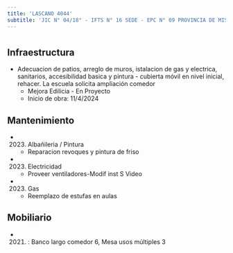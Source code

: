 ```yaml
---
title: 'LASCANO 4044'
subtitle: 'JIC N° 04/18° - IFTS N° 16 SEDE - EPC N° 09 PROVINCIA DE MISIONES'
---
```


#
## Infraestructura

* Adecuacion de patios, arreglo de muros, istalacion de gas y electrica, sanitarios, accesibilidad basica y pintura - cubierta móvil en nivel inicial, rehacer. La escuela solicita ampliación comedor 
    + Mejora Edilicia - En Proyecto 
    + Inicio de obra: 11/4/2024 






## Mantenimiento

*  (2023) Albañileria / Pintura 
    + Reparacion  revoques y pintura de friso

*  (2023) Electricidad 
    + Proveer ventiladores-Modif inst S Video

*  (2023) Gas 
    + Reemplazo de estufas en aulas





## Mobiliario

*  (2021) : Banco largo comedor 6, Mesa usos múltiples 3 



